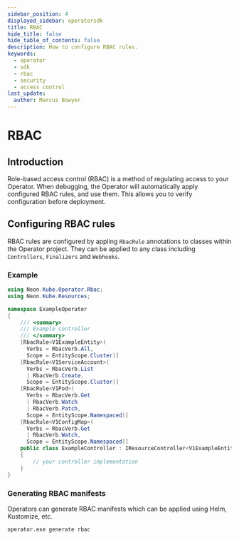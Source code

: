 ```yaml
---
sidebar_position: 4
displayed_sidebar: operatorsdk
title: RBAC
hide_title: false
hide_table_of_contents: false
description: How to configure RBAC rules.
keywords:
  - operator
  - sdk
  - rbac
  - security
  - access control
last_update:
  author: Marcus Bowyer
---
```


# RBAC

## Introduction

Role-based access control (RBAC) is a method of regulating access to your
Operator. When debugging, the Operator will automatically apply configured RBAC
rules, and use them. This allows you to verify configuration before deployment.

## Configuring RBAC rules

RBAC rules are configured by appling `RbacRule` annotations to classes within
the Operator project. They can be applied to any class including `Controllers`,
`Finalizers` and `Webhooks`.

### Example

```csharp
using Neon.Kube.Operator.Rbac;
using Neon.Kube.Resources;

namespace ExampleOperator
{
    /// <summary>
    /// Example controller
    /// </summary>
    [RbacRule<V1ExampleEntity>(
      Verbs = RbacVerb.All,
      Scope = EntityScope.Cluster)]
    [RbacRule<V1ServiceAccount>(
      Verbs = RbacVerb.List
      | RbacVerb.Create,
      Scope = EntityScope.Cluster)]
    [RbacRule<V1Pod>(
      Verbs = RbacVerb.Get
      | RbacVerb.Watch
      | RbacVerb.Patch,
      Scope = EntityScope.Namespaced)]
    [RbacRule<V1ConfigMap>(
      Verbs = RbacVerb.Get
      | RbacVerb.Watch,
      Scope = EntityScope.Namespaced)]
    public class ExampleController : IResourceController<V1ExampleEntity>
    {
        // your controller implementation
    }
}
```

### Generating RBAC manifests

Operators can generate RBAC manifests which can be applied using Helm,
Kustomize, etc.

```bash
operator.exe generate rbac
```
